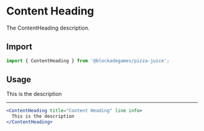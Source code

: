 
# Content Heading

The ContentHeading description.

## Import

```jsx
import { ContentHeading } from '@blockadegames/pizza-juice';
```

## Usage

<ContentHeading title="Content Heading" line info>
  This is the description
</ContentHeading>

---

```jsx
<ContentHeading title="Content Heading" line info>
  This is the description
</ContentHeading>
```
